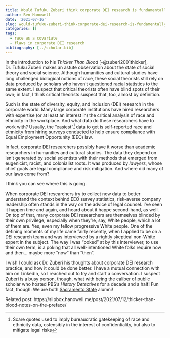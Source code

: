 ```yaml
---
title: Would Tufuku Zuberi think corporate DEI research is fundamentally flawed?
author: Ben Hanowell
date: '2021-07-16'
slug: would-tufuku-zuberi-think-corporate-dei-research-is-fundamentally-flawed
categories: []
tags:
  - race as a covariate
  - flaws in corporate DEI research
bibliography: [../scholar.bib]
---
```


In the introduction to his *Thicker Than Blood* [-@zuberi2001thicker], Dr. Tufuku Zuberi makes an astute observation about the state of social theory and social science. Although humanities and cultural studies have long challenged biological notions of race, these social theorists still rely on data produced by scholars who haven't questioned racial statistics to the same extent. I suspect that critical theorists often have blind spots of their own; in fact, I think critical theorists suspect that, too, almost by definition.

Such is the state of diversity, equity, and inclusion (DEI) research in the corporate world. Many large corporate institutions have hired researchers with expertise (or at least an interest in) the critical analysis of race and ethnicity in the workplace. And what data do these researchers have to work with? Usually, the "easiest"^[Scare quotes used to imply bureaucratic gatekeeping of race and ethnicity data, ostensibly in the interest of confidentiality, but also to mitigate legal risks] data to get is self-reported race and ethnicity from hiring surveys conducted to help ensure compliance with Equal Employment Opportunity (EEO) law.

In fact, corporate DEI researchers possibly have it worse than academic researchers in humanities and cultural studies. The data they depend on isn't generated by social scientists with their methods that emerged from eugenicist, racist, and colonialist roots. It was produced by *lawyers*, whose chief goals are legal compliance and risk mitigation. And where did many of our laws come from?

I think you can see where this is going.

When corporate DEI researchers try to collect new data to better understand the context behind EEO survey statistics, risk-averse company leadership often stands in the way on the advice of legal counsel. I've seen it happen time and again, and heard about it happe second-hand, as well. On top of that, many corporate DEI researchers are themselves blinded by their own privilege, especially when they're, say, White people, which a lot of them are. Yes, even my fellow progressive White people. One of the defining moments of my life came fairly recently, when I applied to be on a DEI research team and was interviewed by a rightly skeptical non-White expert in the subject. The way I was "poked" at by this interviewer, to use their own term, is a poking that all well-intentioned White folks require now and then... maybe more "now" than "then".

I wish I could ask Dr. Zuberi his thoughts about corporate DEI research practice, and how it could be done better. I have a mutual connection with him on LinkedIn, so I reached out to try and start a conversation. I suspect Zuberi is a busy person, though, what with being the caliber of public scholar who hosted PBS's *History Detectives* for a decade and a half! Fun fact, though: We are both [Sacramento State](https://www.csus.edu/) alumni!

Related post: https://slipbox.hanowell.me/post/2021/07/12/thicker-than-blood-notes-on-the-preface/